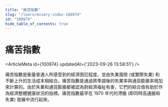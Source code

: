 ```yaml
---
title: "痛苦指數"
slug: "/learn/misery-index-100974"
id: "100974"
hide_table_of_contents: true
---
```



# 痛苦指數

<ArticleMeta id={100974} updatedAt={'2023-09-26 13:58:51'} />
<div className='border-solid border-b border-t-0 my-4 border-[var(--ifm-color-gray-300)]' />

痛苦指數是衡量普通人所感受到的經濟困厄程度，並由失業風險 (或實際失業) 和不斷上升的生活成本相結合。痛苦指數是通過將季調後的失業率與通貨膨脹率相加來計算的。由於失業和通貨膨脹都被認為對經濟福祉有害，它們的綜合值有助於作為經濟整體健康狀況的指標。痛苦指數最早在 1970 年代的滯脹 (即同時高通脹和失業) 發展中流行起來。

